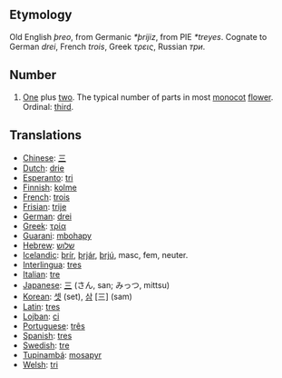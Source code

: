 == Etymology ==
Old English ''þreo'', from Germanic ''*þrijiz'', from PIE ''*treyes''. Cognate to German ''drei'', French ''trois'', Greek ''τρεις'', Russian ''три''.

== Number ==
# [[One]] plus [[two]]. The typical number of parts in most [[monocot]] [[flower]]. Ordinal: [[third]].

== Translations ==
*[[Chinese]]: [[三]]
*[[Dutch]]: [[drie]]
*[[Esperanto]]: [[tri]]
*[[Finnish]]: [[kolme]]
*[[French]]: [[trois]]
*[[Frisian]]: [[trije]]
*[[German]]: [[drei]]
*[[Greek]]: [[τρία]]
*[[Guarani]]: [[mbohapy]]
*[[Hebrew]]: [[שלוש]]
*[[Icelandic]]: [[þrír]], [[þrjár]], [[þrjú]], masc, fem, neuter.
*[[Interlingua]]: [[tres]]
*[[Italian]]: [[tre]]
*[[Japanese]]: [[三]] (さん, san; みっつ, mittsu)
*[[Korean]]: [[셋]] (set), [[삼]] [三] (sam)
*[[Latin]]: [[tres]]
*[[Lojban]]: [[ci]]
*[[Portuguese]]: [[três]]
*[[Spanish]]: [[tres]]
*[[Swedish]]: [[tre]]
*[[Tupinambá]]: [[mosapyr]]
*[[Welsh]]: [[tri]]